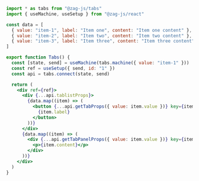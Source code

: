 ```jsx
import * as tabs from "@zag-js/tabs"
import { useMachine, useSetup } from "@zag-js/react"

const data = [
  { value: "item-1", label: "Item one", content: "Item one content" },
  { value: "item-2", label: "Item two", content: "Item two content" },
  { value: "item-3", label: "Item three", content: "Item three content" },
]

export function Tabs() {
  const [state, send] = useMachine(tabs.machine({ value: "item-1" }))
  const ref = useSetup({ send, id: "1" })
  const api = tabs.connect(state, send)

  return (
    <div ref={ref}>
      <div {...api.tablistProps}>
        {data.map((item) => (
          <button {...api.getTabProps({ value: item.value })} key={item.value}>
            {item.label}
          </button>
        ))}
      </div>
      {data.map((item) => (
        <div {...api.getTabPanelProps({ value: item.value })} key={item.value}>
          <p>{item.content}</p>
        </div>
      ))}
    </div>
  )
}
```
